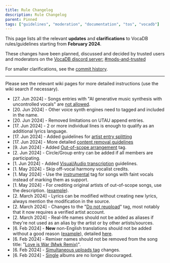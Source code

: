 ---
title: Rule Changelog
description: Rule Changelog
parent: Pinned
tags: ["guidelines", "moderation", "documentation", "tos", "vocadb"]
---

This page lists all the relevant **updates** and **clarifications** to VocaDB rules/guidelines starting from **February 2024**.

These changes have been planned, discussed and decided by trusted users and moderators on the [VocaDB discord server:](https://discord.com/invite/3bwXQNXKCz) [#mods-and-trusted](https://discord.com/channels/309072240639737866/797103264655081492)

For smaller clarifications, see the [commit history](https://github.com/VocaDB/Wiki/commits/main/).

----

Please see the relevant wiki pages for more detailed instructions (use the wiki search if necessary).

- [27. Jun 2024] - Songs entries with "AI generative music synthesis with uncontrolled vocals" are [not allowed](/docs/other-guidelines/content-policy).
- [20. Jun 2024] - Other voice synth engines need to tagged and included in the name.
- [20. Jun 2024] - Removed limitations on UTAU append entries. 
- [17. Jun 2024] - 2 or more individual lines is enough to qualify as an additional lyrics language.
- [17. Jun 2024] - Added guidelines for [artist entry splitting](/docs/other-guidelines/merging-entries#splitting-artist-entries)
- [17. Jun 2024] - More detailed [content removal guidelines](/docs/other-guidelines/content-removal-guidelines)
- [9. Jun 2024] - Added [Out-of-scope arrangement](https://vocadb.net/T/10594) tag.
- [2. Jun 2024] - Circle/Group entry can be added if all members are participating.
- [1. Jun 2024] - Added [Visual/Audio transcription](/docs/other-guidelines/romanization-guidelines#transcription) guidelines. 
- [1. May 2024] - Skip off-vocal harmony vocalist credits.
- [1. May 2024] - Use the [instrumental](https://vocadb.net/T/208/instrumental) tag for songs with faint vocals instead of marking them as support.
- [1. May 2024] - For crediting original artists of out-of-scope songs, use the description. ([example](https://vocadb.net/S/604363)). 
- [2. March 2024] - Lyrics can be modified without creating new lyrics, always mention the modification in the source. 
- [2. March 2024] - Changes to the "[Do not reupload](https://vocadb.net/T/1695)" tag, most notably that it now requires a verified artist account.
- [2. March 2024] - Real-life names should not be added as aliases if they're not used as an alias by the artist or by other artists/sources. 
- [6. Feb 2024] - **New** non-English translations should not be added without a good reason ([example](https://vocadb.net/S/68814)), detailed [here](/docs/songs/song-entry-editing#names).
- [6. Feb 2024] - Remixer names should not be removed from the song title: "[Love is War (Mwk Remix)](https://vocadb.net/S/124577)".
- [6. Feb 2024] - [Simultaneous uploads tag]((https://vocadb.net/T/4946/simultaneous-upload)) changes.
- [6. Feb 2024] - [Single](https://vocadb.net/T/7539) albums are no longer discouraged.